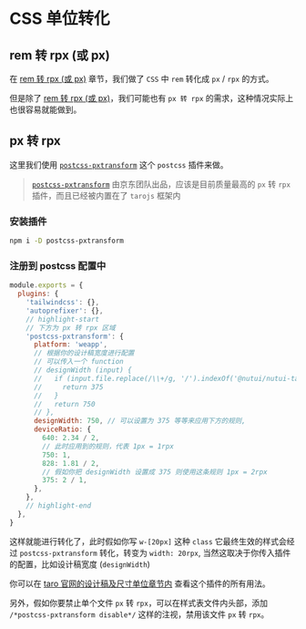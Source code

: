 # CSS 单位转化

## rem 转 rpx (或 px)

在 [rem 转 rpx (或 px)](/docs/quick-start/rem2rpx) 章节，我们做了 `CSS` 中 `rem` 转化成 `px` / `rpx` 的方式。

但是除了 [rem 转 rpx (或 px)](/docs/quick-start/rem2rpx)，我们可能也有 `px 转 rpx` 的需求，这种情况实际上也很容易就能做到。

## px 转 rpx

这里我们使用 [`postcss-pxtransform`](https://www.npmjs.com/package/postcss-pxtransform) 这个 `postcss` 插件来做。

> [`postcss-pxtransform`](https://www.npmjs.com/package/postcss-pxtransform) 由京东团队出品，应该是目前质量最高的 `px` 转 `rpx` 插件，而且已经被内置在了 `tarojs` 框架内

### 安装插件

```bash npm2yarn
npm i -D postcss-pxtransform
```

### 注册到 postcss 配置中

```js title="postcss.config.js"
module.exports = {
  plugins: {
    'tailwindcss': {},
    'autoprefixer': {},
    // highlight-start
    // 下方为 px 转 rpx 区域
    'postcss-pxtransform': {
      platform: 'weapp',
      // 根据你的设计稿宽度进行配置
      // 可以传入一个 function
      // designWidth (input) {
      //   if (input.file.replace(/\\+/g, '/').indexOf('@nutui/nutui-taro') > -1) {
      //     return 375
      //   }
      //   return 750
      // },
      designWidth: 750, // 可以设置为 375 等等来应用下方的规则,
      deviceRatio: {
        640: 2.34 / 2,
        // 此时应用到的规则，代表 1px = 1rpx
        750: 1,
        828: 1.81 / 2,
        // 假如你把 designWidth 设置成 375 则使用这条规则 1px = 2rpx
        375: 2 / 1,
      },
    },
    // highlight-end
  },
}

```

这样就能进行转化了，此时假如你写 `w-[20px]` 这种 `class` 它最终生效的样式会经过 `postcss-pxtransform` 转化，转变为 `width: 20rpx`, 当然这取决于你传入插件的配置，比如设计稿宽度 (`designWidth`)

你可以在 [taro 官网的设计稿及尺寸单位章节内](https://docs.taro.zone/docs/size) 查看这个插件的所有用法。

另外，假如你要禁止单个文件 `px` 转 `rpx`，可以在样式表文件内头部，添加 `/*postcss-pxtransform disable*/` 这样的注视，禁用该文件 `px` 转 `rpx`。